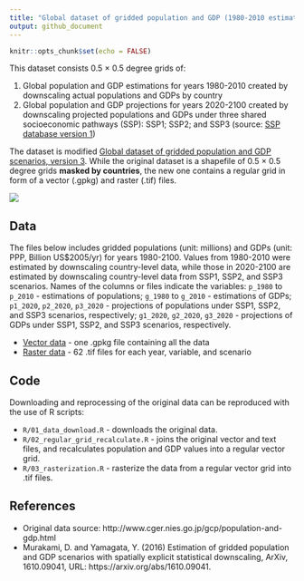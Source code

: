 ```yaml
---
title: "Global dataset of gridded population and GDP (1980-2010 estimations and 2020-2100 scenarios)"
output: github_document
---
```


```r
knitr::opts_chunk$set(echo = FALSE)
```

This dataset consists 0.5 × 0.5 degree grids of:

1. Global population and GDP estimations for years 1980-2010 created by downscaling actual populations and GDPs by country
2. Global population and GDP projections for years 2020-2100 created by downscaling projected populations and GDPs under three shared socioeconomic pathways (SSP): SSP1; SSP2; and SSP3 (source: [SSP database version 1](https://secure.iiasa.ac.at/web-apps/ene/SspDb/dsd?Action=htmlpage&page=about))

The dataset is modified [Global dataset of gridded population and GDP scenarios, version 3](http://www.cger.nies.go.jp/gcp/population-and-gdp.html). 
While the original dataset is a shapefile of 0.5 × 0.5 degree grids **masked by countries**, the new one contains a regular grid in form of a vector (.gpkg) and raster (.tif) files.

![](figs/pop2010.png)

## Data

The files below includes gridded populations (unit: millions) and GDPs (unit: PPP, Billion US$2005/yr) for years 1980-2100. 
Values from 1980-2010 were estimated by downscaling country-level data, while those in  2020-2100 are estimated by downscaling country-level data from SSP1, SSP2, and SSP3 scenarios.
Names of the columns or files indicate the variables: `p_1980` to `p_2010` - estimations of populations; `g_1980` to `g_2010` - estimations of GDPs; `p1_2020`, `p2_2020`, `p3_2020` - projections of populations under SSP1, SSP2, and SSP3 scenarios, respectively; `g1_2020`, `g2_2020`, `g3_2020` - projections of GDPs under SSP1, SSP2, and SSP3 scenarios, respectively.

- [Vector data](http://sil.uc.edu/cms/data/uploads/software_data/popgrids/global_population_and_gdp.gpkg) - one .gpkg file containing all the data
- [Raster data](http://sil.uc.edu/cms/data/uploads/software_data/popgrids/global_population_and_gdp.zip) - 62 .tif files for each year, variable, and scenario

<!-- ## R package -->

## Code

Downloading and reprocessing of the original data can be reproduced with the use of R scripts:

- `R/01_data_download.R` - downloads the original data.
- `R/02_regular_grid_recalculate.R` - joins the original vector and text files, and recalculates population and GDP values into a regular vector grid.
- `R/03_rasterization.R` - rasterize the data from a regular vector grid into .tif files.

## References

- Original data source: http://www.cger.nies.go.jp/gcp/population-and-gdp.html
- Murakami, D. and Yamagata, Y. (2016) Estimation of gridded population and GDP scenarios with spatially explicit statistical downscaling, ArXiv, 1610.09041, URL: https://arxiv.org/abs/1610.09041.